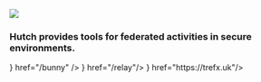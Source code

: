 
![](/images/hutch-logo-colour.svg)

### Hutch provides tools for federated activities in secure environments.

<Cards>
  <Cards.Card title="Bunny" icon={<Rabbit />} href="/bunny" />
  <Cards.Card title="Relay" icon={<Repeat />} href="/relay"/>
  <Cards.Card title="TRE-FX" icon={<Lock />} href="https://trefx.uk"/>

</Cards>
